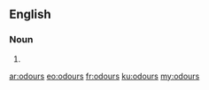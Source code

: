 ==English==

===Noun===
{{head|en|plural}}

# {{plural of|odour|lang=en|nocat=1}}

[[ar:odours]]
[[eo:odours]]
[[fr:odours]]
[[ku:odours]]
[[my:odours]]